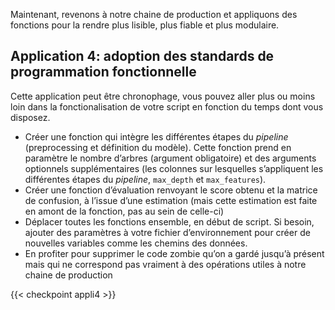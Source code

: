 Maintenant, revenons à notre chaine de production et appliquons des fonctions pour la rendre plus lisible, plus fiable et plus modulaire.

::: {.application}
## Application 4: adoption des standards de programmation fonctionnelle

Cette application peut être chronophage, vous pouvez aller plus ou moins
loin dans la fonctionalisation de votre script en fonction du temps dont vous
disposez.


* Créer une fonction qui intègre les différentes étapes du _pipeline_ (preprocessing et définition du modèle). Cette fonction prend
en paramètre le nombre d'arbres (argument obligatoire) et des arguments optionnels supplémentaires (les colonnes sur lesquelles s'appliquent les différentes étapes du _pipeline_, `max_depth` et `max_features`).
* Créer une fonction d'évaluation renvoyant le score obtenu et la matrice de confusion, à l'issue d'une estimation (mais cette estimation est faite en amont de la fonction, pas au sein de celle-ci)
- Déplacer toutes les fonctions ensemble, en début de script. Si besoin, ajouter des paramètres à votre fichier d'environnement pour créer de nouvelles variables comme les chemins des données.
- En profiter pour supprimer le code zombie qu'on a gardé jusqu'à présent mais qui ne correspond pas vraiment à des opérations utiles à notre chaine de production
:::


{{< checkpoint appli4 >}}
